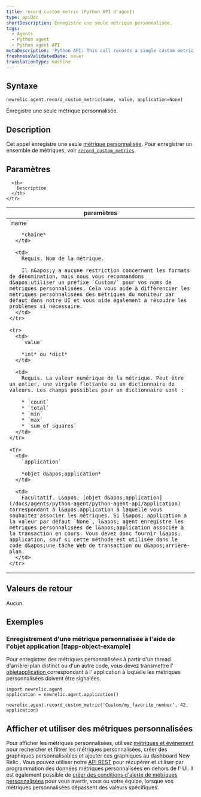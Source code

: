 ```yaml
---
title: record_custom_metric (Python API d'agent)
type: apiDoc
shortDescription: Enregistre une seule métrique personnalisée.
tags:
  - Agents
  - Python agent
  - Python agent API
metaDescription: 'Python API: This call records a single custom metric.'
freshnessValidatedDate: never
translationType: machine
---
```


## Syntaxe

```PY
newrelic.agent.record_custom_metric(name, value, application=None)
```

Enregistre une seule métrique personnalisée.

## Description

Cet appel enregistre une seule [métrique personnalisée](/docs/agents/manage-apm-agents/agent-data/custom-metrics). Pour enregistrer un ensemble de métriques, voir [`record_custom_metrics`](/docs/agents/python-agent/python-agent-api/record_custom_metrics).

## Paramètres

<table>
  <thead>
    <tr>
      <th width="25%">
        paramètres
      </th>

      <th>
        Description
      </th>
    </tr>
  </thead>

  <tbody>
    <tr>
      <td>
        `name`

        *chaîne*
      </td>

      <td>
        Requis. Nom de la métrique.

        Il n&apos;y a aucune restriction concernant les formats de dénomination, mais nous vous recommandons d&apos;utiliser un préfixe `Custom/` pour vos noms de métriques personnalisées. Cela vous aide à différencier les métriques personnalisées des métriques du moniteur par défaut dans notre UI et vous aide également à résoudre les problèmes si nécessaire.
      </td>
    </tr>

    <tr>
      <td>
        `value`

        *int* ou *dict*
      </td>

      <td>
        Requis. La valeur numérique de la métrique. Peut être un entier, une virgule flottante ou un dictionnaire de valeurs. Les champs possibles pour un dictionnaire sont :

        * `count`
        * `total`
        * `min`
        * `max`
        * `sum_of_squares`
      </td>
    </tr>

    <tr>
      <td>
        `application`

        *objet d&apos;application*
      </td>

      <td>
        Facultatif. L&apos; [objet d&apos;application](/docs/agents/python-agent/python-agent-api/application) correspondant à l&apos;application à laquelle vous souhaitez associer les métriques. Si l&apos; application a la valeur par défaut `None`, l&apos; agent enregistre les métriques personnalisées de l&apos;application associée à la transaction en cours. Vous devez donc fournir l&apos; application, sauf si cette méthode est utilisée dans le code d&apos;une tâche Web de transaction ou d&apos;arrière-plan.
      </td>
    </tr>
  </tbody>
</table>

## Valeurs de retour

Aucun.

## Exemples

### Enregistrement d&apos;une métrique personnalisée à l&apos;aide de l&apos;objet application [#app-object-example]

Pour enregistrer des métriques personnalisées à partir d&apos;un thread d&apos;arrière-plan distinct ou d&apos;un autre code, vous devez transmettre l&apos; [objetapplication ](/docs/agents/python-agent/python-agent-api/application)correspondant à l&apos; application à laquelle les métriques personnalisées doivent être signalées.

```PY
import newrelic.agent
application = newrelic.agent.application()

newrelic.agent.record_custom_metric('Custom/my_favorite_number', 42, application)
```

## Afficher et utiliser des métriques personnalisées

Pour afficher les métriques personnalisées, utilisez [métriques et événement](/docs/query-your-data/explore-query-data/data-explorer/introduction-data-explorer) pour rechercher et filtrer les métriques personnalisées, créer des graphiques personnalisables et ajouter ces graphiques au dashboard New Relic . Vous pouvez utiliser notre [API REST](/docs/apis/rest-api-v2/requirements/new-relic-rest-api-v2-getting-started) pour récupérer et utiliser par programmation des données métriques personnalisées en dehors de l&apos; UI. Il est également possible de [créer des conditions d&apos;alerte de métriques personnalisées](/docs/alerts/new-relic-alerts/configuring-alert-policies/define-custom-metrics-alert-condition) pour vous avertir, vous ou votre équipe, lorsque vos métriques personnalisées dépassent des valeurs spécifiques.